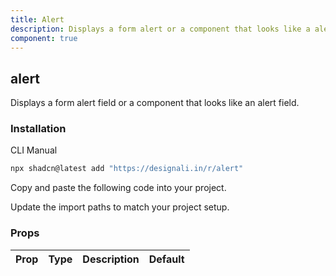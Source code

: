 ```yaml
---
title: Alert
description: Displays a form alert or a component that looks like a alert.
component: true
---
```


<div className="grid gap-3 lg:grid-cols-2  xl:grid-cols-2">
  <ComponentPreview name="alert-01" />
  <ComponentPreview name="alert-02" />
  <ComponentPreview name="alert-03" />
  <ComponentPreview name="alert-04" />
  <ComponentPreview name="alert-05" />
  <ComponentPreview name="alert-06" />
  <ComponentPreview name="alert-07" />
  <ComponentPreview name="alert-08" />
  <ComponentPreview name="alert-09" />
  <ComponentPreview name="alert-10" />
  <ComponentPreview name="alert-11" />
</div>

## alert

Displays a form alert field or a component that looks like an alert field.

### Installation

<Tabs defaultValue="cli">

<TabsList>
  <TabsTrigger value="cli">CLI</TabsTrigger>
  <TabsTrigger value="manual">Manual</TabsTrigger>
</TabsList>
<TabsContent value="cli">

```bash
npx shadcn@latest add "https://designali.in/r/alert"
```

</TabsContent>

<TabsContent value="manual">

<Steps>

<Step>Copy and paste the following code into your project.</Step>

<ComponentSource name="alert" />

<Step>Update the import paths to match your project setup.</Step>

</Steps>

</TabsContent>

</Tabs>

### Props

| Prop | Type | Description | Default |
| ---- | ---- | ----------- | ------- |
